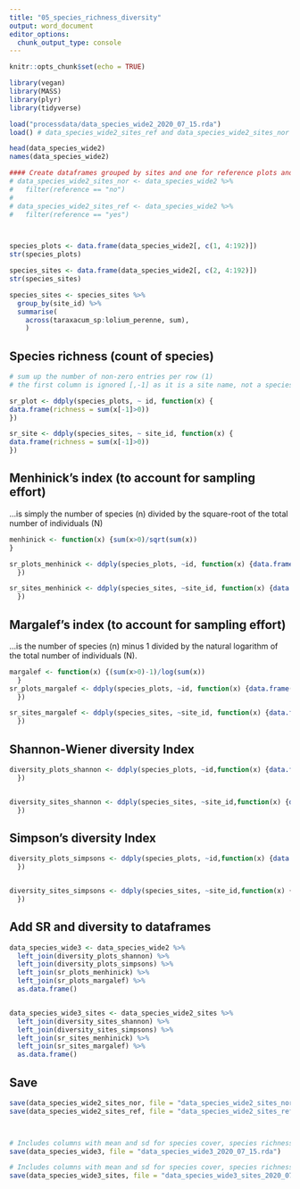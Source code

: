 ```yaml
---
title: "05_species_richness_diversity"
output: word_document
editor_options: 
  chunk_output_type: console
---
```


```r
knitr::opts_chunk$set(echo = TRUE)
```



```r
library(vegan)
library(MASS)
library(plyr)
library(tidyverse)

load("processdata/data_species_wide2_2020_07_15.rda")
load() # data_species_wide2_sites_ref and data_species_wide2_sites_nor

head(data_species_wide2)
names(data_species_wide2)

#### Create dataframes grouped by sites and one for reference plots and one for normal plots
# data_species_wide2_sites_nor <- data_species_wide2 %>%
#   filter(reference == "no")
# 
# data_species_wide2_sites_ref <- data_species_wide2 %>%
#   filter(reference == "yes")



species_plots <- data.frame(data_species_wide2[, c(1, 4:192)])
str(species_plots)

species_sites <- data.frame(data_species_wide2[, c(2, 4:192)])
str(species_sites)

species_sites <- species_sites %>%
  group_by(site_id) %>%
  summarise(
    across(taraxacum_sp:lolium_perenne, sum),
    )

```

## Species richness (count of species)
```r
# sum up the number of non-zero entries per row (1)
# the first column is ignored [,-1] as it is a site name, not a species count.

sr_plot <- ddply(species_plots, ~ id, function(x) {
data.frame(richness = sum(x[-1]>0))
})

sr_site <- ddply(species_sites, ~ site_id, function(x) {
data.frame(richness = sum(x[-1]>0))
})

```


## Menhinick's index (to account for sampling effort)
...is simply the number of species (n) divided by the square-root of the total number of individuals (N)
```r
menhinick <- function(x) {sum(x>0)/sqrt(sum(x))
}

sr_plots_menhinick <- ddply(species_plots, ~id, function(x) {data.frame(sr_menhinick = menhinick(x[-1]))
  })

sr_sites_menhinick <- ddply(species_sites, ~site_id, function(x) {data.frame(sr_menhinick = menhinick(x[-1]))
  })

```


## Margalef's index (to account for sampling effort)
...is the number of species (n) minus 1 divided by the natural logarithm of the total number of individuals (N).
```r
margalef <- function(x) {(sum(x>0)-1)/log(sum(x))
  }
sr_plots_margalef <- ddply(species_plots, ~id, function(x) {data.frame(sr_margalef = margalef(x[-1]))
  })

sr_sites_margalef <- ddply(species_sites, ~site_id, function(x) {data.frame(sr_margalef = margalef(x[-1]))
  })


```


## Shannon-Wiener diversity Index
```r

diversity_plots_shannon <- ddply(species_plots, ~id,function(x) {data.frame(shannon = diversity(x[-1], index = "shannon"))
  })


diversity_sites_shannon <- ddply(species_sites, ~site_id,function(x) {data.frame(shannon = diversity(x[-1], index = "shannon"))
  })


```


## Simpson's diversity Index
```r

diversity_plots_simpsons <- ddply(species_plots, ~id,function(x) {data.frame(simpson = diversity(x[-1], index = "simpson"))
  })


diversity_sites_simpsons <- ddply(species_sites, ~site_id,function(x) {data.frame(simpson = diversity(x[-1], index = "simpson"))
  })


```


## Add SR and diversity to dataframes
```r
data_species_wide3 <- data_species_wide2 %>% 
  left_join(diversity_plots_shannon) %>% 
  left_join(diversity_plots_simpsons) %>% 
  left_join(sr_plots_menhinick) %>%
  left_join(sr_plots_margalef) %>%
  as.data.frame()


data_species_wide3_sites <- data_species_wide2_sites %>% 
  left_join(diversity_sites_shannon) %>% 
  left_join(diversity_sites_simpsons) %>% 
  left_join(sr_sites_menhinick) %>%
  left_join(sr_sites_margalef) %>%
  as.data.frame()


```


## Save
```r
save(data_species_wide2_sites_nor, file = "data_species_wide2_sites_nor_2020_07_15.rda")
save(data_species_wide2_sites_ref, file = "data_species_wide2_sites_ref_2020_07_15.rda")



# Includes columns with mean and sd for species cover, species richness measures and species diversity measures (for both normal- and reference plots):
save(data_species_wide3, file = "data_species_wide3_2020_07_15.rda")

# Includes columns with mean and sd for species cover, species richness measures and species diversity measures; grouped by site id (for both normal- and reference plots):
save(data_species_wide3_sites, file = "data_species_wide3_sites_2020_07_15.rda")

```




